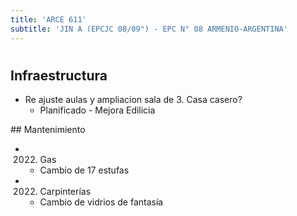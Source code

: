 ```yaml
---
title: 'ARCE 611'
subtitle: 'JIN A (EPCJC 08/09°) - EPC N° 08 ARMENIO-ARGENTINA'
---
```


#
## Infraestructura

* Re ajuste aulas y ampliacion sala de 3. Casa casero? 
    + Planificado - Mejora Edilicia 


 ## Mantenimiento

*  (2022) Gas 
    + Cambio de 17 estufas

*  (2022) Carpinterías 
    + Cambio de vidrios de fantasía








